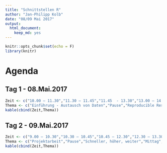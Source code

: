 ```yaml
---
title: "Schnittstellen R"
author: "Jan-Philipp Kolb"
date: "08/09 Mai 2017"
output: 
  html_document: 
    keep_md: yes
---
```


```r
knitr::opts_chunk$set(echo = F)
library(knitr)
```

# Agenda

## Tag 1 - 08.Mai.2017

```r
Zeit <- c("10.00 – 11.30","11.30 – 11.45","11.45  - 13.30","13.00 – 14.30","14.30 – 15.30","15.30 – 16.00","16.00 – 18.00","18.00")
Thema <- c("Einführung - Austausch von Daten","Pause","Reproducible Research","Mittag","Interaktive Darstellung","Pause","Webscraping","[Wine and Cheese]")
kable(cbind(Zeit,Thema))
```

## Tag 2 - 09.Mai.2017

```r
Zeit <- c("9.00 – 10.30","10.30 – 10.45","10.45 – 12.30","12.30 – 13.30","13.30 - 16.00","16.00")
Thema <- c("Projektarbeit","Pause","Schneller, höher, weiter","Mittag","Datenbanken","Ende der Veranstaltung")
kable(cbind(Zeit,Thema))
```

